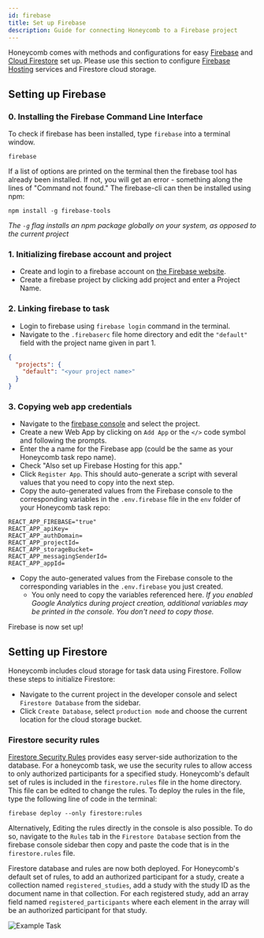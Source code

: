 ---
id: firebase
title: Set up Firebase
description: Guide for connecting Honeycomb to a Firebase project
---

Honeycomb comes with methods and configurations for easy [Firebase](https://firebase.google.com/) and [Cloud Firestore](https://firebase.google.com/docs/firestore) set up. Please use this section to configure [Firebase Hosting](https://firebase.google.com/docs/hosting) services and Firestore cloud storage.

## Setting up Firebase

### 0. Installing the Firebase Command Line Interface

To check if firebase has been installed, type `firebase` into a terminal window.

```shell
firebase
```

If a list of options are printed on the terminal then the firebase tool has already been installed. If not, you will get an error - something along the lines of "Command not found." The firebase-cli can then be installed using npm:

```shell
npm install -g firebase-tools
```

_The `-g` flag installs an npm package globally on your system, as opposed to the current project_

### 1. Initializing firebase account and project

- Create and login to a firebase account on [the Firebase website](https://firebase.google.com/).
- Create a firebase project by clicking add project and enter a Project Name.

### 2. Linking firebase to task

- Login to firebase using `firebase login` command in the terminal.
- Navigate to the `.firebaserc` file home directory and edit the `"default"` field with the project name given in part 1.

```json
{
  "projects": {
    "default": "<your project name>"
  }
}
```

### 3. Copying web app credentials

- Navigate to the [firebase console](https://console.firebase.google.com/) and select the project.
- Create a new Web App by clicking on `Add App` or the `</>` code symbol and following the prompts.
- Enter the a name for the Firebase app (could be the same as your Honeycomb task repo name).
- Check "Also set up Firebase Hosting for this app."
- Click `Register App`. This should auto-generate a script with several values that you need to copy into the next step.
- Copy the auto-generated values from the Firebase console to the corresponding variables in the `.env.firebase` file in the `env` folder of your Honeycomb task repo:

```text
REACT_APP_FIREBASE="true"
REACT_APP_apiKey=
REACT_APP_authDomain=
REACT_APP_projectId=
REACT_APP_storageBucket=
REACT_APP_messagingSenderId=
REACT_APP_appId=
```

- Copy the auto-generated values from the Firebase console to the corresponding variables in the `.env.firebase` you just created.
  - You only need to copy the variables referenced here. _If you enabled Google Analytics during project creation, additional variables may be printed in the console. You don't need to copy those._

Firebase is now set up!

## Setting up Firestore

Honeycomb includes cloud storage for task data using Firestore. Follow these steps to initialize Firestore:

- Navigate to the current project in the developer console and select `Firestore Database` from the sidebar.
- Click `Create Database`, select `production mode` and choose the current location for the cloud storage bucket.

### Firestore security rules

[Firestore Security Rules](https://firebase.google.com/docs/firestore/security/get-started) provides easy server-side authorization to the database. For a honeycomb task, we use the security rules to allow access to only authorized participants for a specified study. Honeycomb's default set of rules is included in the `firestore.rules` file in the home directory. This file can be edited to change the rules. To deploy the rules in the file, type the following line of code in the terminal:

```shell
firebase deploy --only firestore:rules
```

Alternatively, Editing the rules directly in the console is also possible. To do so, navigate to the `Rules` tab in the `Firestore Database` section from the firebase console sidebar then copy and paste the code that is in the `firestore.rules` file.

Firestore database and rules are now both deployed. For Honeycomb's default set of rules, to add an authorized participant for a study, create a collection named `registered_studies`, add a study with the study ID as the document name in that collection. For each registered study, add an array field named `registered_participants` where each element in the array will be an authorized participant for that study.

![Example Task](assets/test-task.png)
